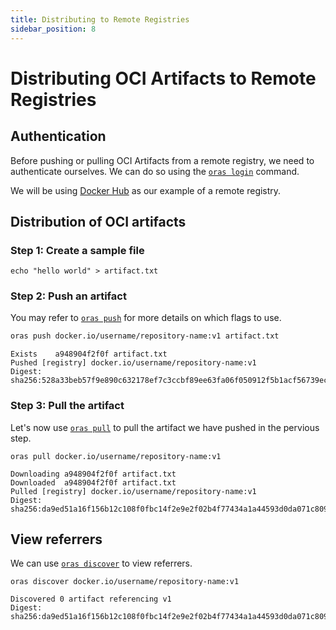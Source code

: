 ```yaml
---
title: Distributing to Remote Registries
sidebar_position: 8
---
```


# Distributing OCI Artifacts to Remote Registries

## Authentication

Before pushing or pulling OCI Artifacts from a remote registry, 
we need to authenticate ourselves.
We can do so using the [`oras login`](../commands/oras_login.mdx) command.

We will be using [Docker Hub](https://hub.docker.com/) as our example of a remote registry.

## Distribution of OCI artifacts

### Step 1: Create a sample file

```
echo "hello world" > artifact.txt
```

### Step 2: Push an artifact

You may refer to [`oras push`](../commands/oras_blob_push.mdx) for more details on which flags to use.

```bash
oras push docker.io/username/repository-name:v1 artifact.txt
```

```
Exists    a948904f2f0f artifact.txt
Pushed [registry] docker.io/username/repository-name:v1
Digest: sha256:528a33beb57f9e890c632178ef7c3ccbf89ee63fa06f050912f5b1acf56739ec
```

### Step 3: Pull the artifact

Let's now use [`oras pull`](../commands/oras_pull.mdx) to pull the artifact we have pushed in the pervious step.

```
oras pull docker.io/username/repository-name:v1
```

```
Downloading a948904f2f0f artifact.txt
Downloaded  a948904f2f0f artifact.txt
Pulled [registry] docker.io/username/repository-name:v1
Digest: sha256:da9ed51a16f156b12c108f0fbc14f2e9e2f02b4f77434a1a44593d0da071c809
```

## View referrers 

We can use [`oras discover`](../commands/oras_discover.mdx) to view referrers.

```
oras discover docker.io/username/repository-name:v1
```

```
Discovered 0 artifact referencing v1
Digest: sha256:da9ed51a16f156b12c108f0fbc14f2e9e2f02b4f77434a1a44593d0da071c809
```